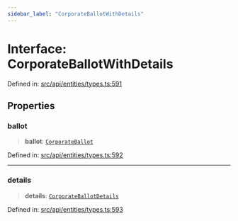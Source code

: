 ```yaml
---
sidebar_label: "CorporateBallotWithDetails"
---
```


# Interface: CorporateBallotWithDetails

Defined in: [src/api/entities/types.ts:591](https://github.com/PolymeshAssociation/polymesh-sdk/blob/bee6a2fe7a8ce5db42a6982e793782182cde2153/src/api/entities/types.ts#L591)

## Properties

### ballot

> **ballot**: [`CorporateBallot`](../../CorporateBallot/classes/CorporateBallot.mdx)

Defined in: [src/api/entities/types.ts:592](https://github.com/PolymeshAssociation/polymesh-sdk/blob/bee6a2fe7a8ce5db42a6982e793782182cde2153/src/api/entities/types.ts#L592)

***

### details

> **details**: [`CorporateBallotDetails`](../../CorporateBallot/types/interfaces/CorporateBallotDetails.mdx)

Defined in: [src/api/entities/types.ts:593](https://github.com/PolymeshAssociation/polymesh-sdk/blob/bee6a2fe7a8ce5db42a6982e793782182cde2153/src/api/entities/types.ts#L593)
